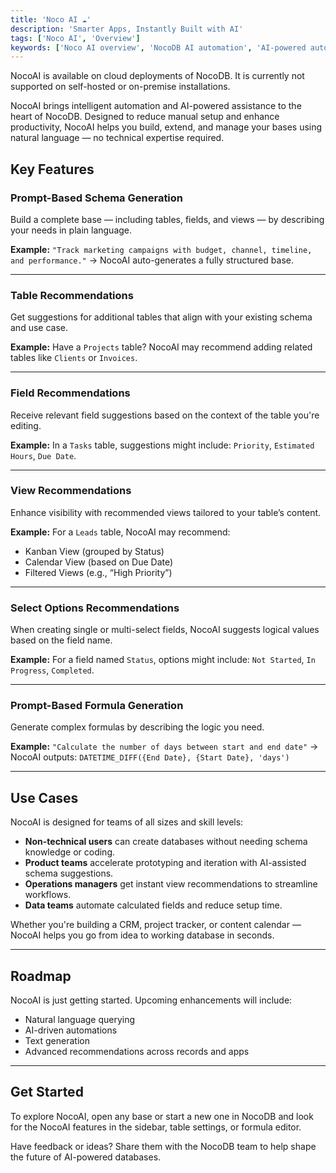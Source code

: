 ```yaml
---
title: 'Noco AI ☁'
description: 'Smarter Apps, Instantly Built with AI'
tags: ['Noco AI', 'Overview']
keywords: ['Noco AI overview', 'NocoDB AI automation', 'AI-powered automation', 'NocoDB cloud AI']
---
```


<Callout type="note">NocoAI is available on cloud deployments of NocoDB. It is currently not supported on self-hosted or on-premise installations.</Callout>

NocoAI brings intelligent automation and AI-powered assistance to the heart of NocoDB. Designed to reduce manual setup and enhance productivity, NocoAI helps you build, extend, and manage your bases using natural language — no technical expertise required.


## Key Features

### Prompt-Based Schema Generation

Build a complete base — including tables, fields, and views — by describing your needs in plain language.

**Example:**
`"Track marketing campaigns with budget, channel, timeline, and performance."`
→ NocoAI auto-generates a fully structured base.

---

### Table Recommendations

Get suggestions for additional tables that align with your existing schema and use case.

**Example:**
Have a `Projects` table? NocoAI may recommend adding related tables like `Clients` or `Invoices`.

---

### Field Recommendations

Receive relevant field suggestions based on the context of the table you're editing.

**Example:**
In a `Tasks` table, suggestions might include:
`Priority`, `Estimated Hours`, `Due Date`.

---

### View Recommendations

Enhance visibility with recommended views tailored to your table’s content.

**Example:**
For a `Leads` table, NocoAI may recommend:

* Kanban View (grouped by Status)
* Calendar View (based on Due Date)
* Filtered Views (e.g., “High Priority”)

---

### Select Options Recommendations

When creating single or multi-select fields, NocoAI suggests logical values based on the field name.

**Example:**
For a field named `Status`, options might include:
`Not Started`, `In Progress`, `Completed`.

---

### Prompt-Based Formula Generation

Generate complex formulas by describing the logic you need.

**Example:**
`"Calculate the number of days between start and end date"`
→ NocoAI outputs:
`DATETIME_DIFF({End Date}, {Start Date}, 'days')`

---

## Use Cases

NocoAI is designed for teams of all sizes and skill levels:

* **Non-technical users** can create databases without needing schema knowledge or coding.
* **Product teams** accelerate prototyping and iteration with AI-assisted schema suggestions.
* **Operations managers** get instant view recommendations to streamline workflows.
* **Data teams** automate calculated fields and reduce setup time.

Whether you're building a CRM, project tracker, or content calendar — NocoAI helps you go from idea to working database in seconds.

---

## Roadmap

NocoAI is just getting started. Upcoming enhancements will include:

* Natural language querying
* AI-driven automations
* Text generation
* Advanced recommendations across records and apps

---

## Get Started

To explore NocoAI, open any base or start a new one in NocoDB and look for the NocoAI features in the sidebar, table settings, or formula editor.

Have feedback or ideas? Share them with the NocoDB team to help shape the future of AI-powered databases.





